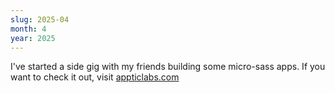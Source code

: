 ```yaml
---
slug: 2025-04
month: 4
year: 2025
---
```

I've started a side gig with my friends building some micro-sass apps. If you want to check it out, visit [appticlabs.com](https://appticlabs.com)
